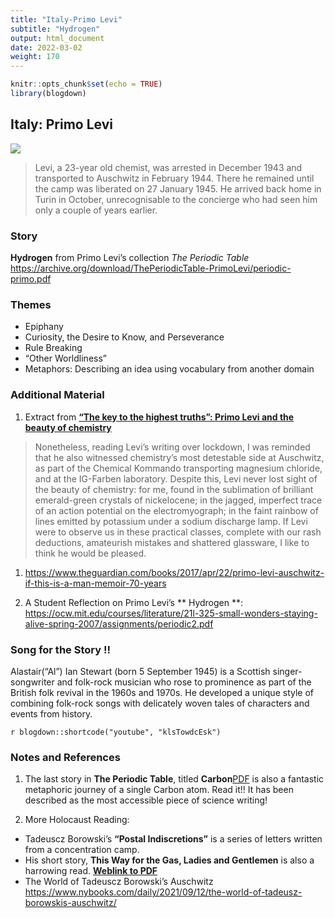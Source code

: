 ```yaml
---
title: "Italy-Primo Levi"
subtitle: "Hydrogen"
output: html_document
date: 2022-03-02
weight: 170
---
```


```r
knitr::opts_chunk$set(echo = TRUE)
library(blogdown)
```

## Italy: Primo Levi

![](https://media.newyorker.com/photos/590970e98b51cf59fc4226b1/master/w_1920,c_limit/150928_r27011.jpg)

> Levi, a 23-year old chemist, was arrested in December 1943 and transported to Auschwitz in February 1944. There he remained until the camp was liberated on 27 January 1945. He arrived back home in Turin in October, unrecognisable to the concierge who had seen him only a couple of years earlier.



### Story

**Hydrogen** from Primo Levi's collection *The Periodic Table* <https://archive.org/download/ThePeriodicTable-PrimoLevi/periodic-primo.pdf>


### Themes  
- Epiphany  
- Curiosity, the Desire to Know, and Perseverance  
- Rule Breaking  
- "Other Worldliness"  
- Metaphors: Describing an idea using vocabulary from another domain 


### Additional Material  

1. Extract from [**“The key to the highest truths”: Primo Levi and the beauty of chemistry**](https://www.varsity.co.uk/science/19837)  

  > Nonetheless, reading Levi’s writing over lockdown, I was reminded that he also witnessed chemistry’s most detestable side at Auschwitz, as part of the Chemical Kommando transporting magnesium chloride, and at the IG-Farben laboratory. Despite this, Levi never lost sight of the beauty of chemistry: for me, found in the sublimation of brilliant emerald-green crystals of nickelocene; in the jagged, imperfect trace of an action potential on the electromyograph; in the faint rainbow of lines emitted by potassium under a sodium discharge lamp. If Levi were to observe us in these practical classes, complete with our rash deductions, amateurish mistakes and shattered glassware, I like to think he would be pleased.

1. <https://www.theguardian.com/books/2017/apr/22/primo-levi-auschwitz-if-this-is-a-man-memoir-70-years>  

1. A Student Reflection on Primo Levi's ** Hydrogen **: <https://ocw.mit.edu/courses/literature/21l-325-small-wonders-staying-alive-spring-2007/assignments/periodic2.pdf>


 
### Song for the Story !!

Alastair("Al") Ian Stewart (born 5 September 1945) is a Scottish singer-songwriter and folk-rock musician who rose to prominence as part of the British folk revival in the 1960s and 1970s. He developed a unique style of combining folk-rock songs with delicately woven tales of characters and events from history.

`r blogdown::shortcode("youtube", "klsTowdcEsk")`

### Notes and References  

1. The last story in **The Periodic Table**, titled **Carbon**[ PDF](https://www.arvindguptatoys.com/arvindgupta/periodic-primo.pdf) is also a fantastic metaphoric journey of a single Carbon atom. Read it!! It has been described as the most accessible piece of science writing!   

1. More Holocaust Reading:
  * Tadeuscz Borowski's **"Postal Indiscretions"** is a series of letters written from a concentration camp.  
  * His short story, **This Way for the Gas, Ladies and Gentlemen**  is also a harrowing read. [**Weblink to PDF**](https://www.pelister.org/courses/topics/borowski/this-way-for-gas.pdf)  
  * The World of Tadeuscz Borowski's Auschwitz <https://www.nybooks.com/daily/2021/09/12/the-world-of-tadeusz-borowskis-auschwitz/>

  


